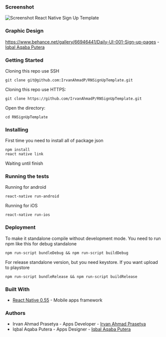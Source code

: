 
### Screenshot

![Screenshot React Native Sign Up Template](https://raw.githubusercontent.com/IrvanAhmadPrasetya/RNSignUpTemplate/master/images/Screenshot.PNG)

### Graphic Design

https://www.behance.net/gallery/66946441/Daily-UI-001-Sign-up-pages - [Iqbal Aqaba Putera](https://www.behance.net/iqbaldesig4a5c)

### Getting Started

Cloning this repo use SSH

```
git clone git@github.com:IrvanAhmadP/RNSignUpTemplate.git
```

Cloning this repo use HTTPS:

```
git clone https://github.com/IrvanAhmadP/RNSignUpTemplate.git
```

Open the directory:

```
cd RNSignUpTemplate
```

### Installing

First time you need to install all of package json

```
npm install
react native link
```

Waiting until finish

### Running the tests

Running for android

```
react-native run-android
```

Running for iOS

```
react-native run-ios
```

### Deployment

To make it standalone compile without development mode. You need to run npm like this for debug standalone

```
npm run-script bundleDebug && npm run-script buildDebug
```

For release standalone version, but you need keystore. If you want upload to playstore

```
npm run-script bundleRelease && npm run-script buildRelease
```

### Built With

- [React Native 0.55](http://facebook.github.io/react-native/docs/0.55/getting-started.html) - Mobile apps framework

### Authors

- Irvan Ahmad Prasetya - Apps Developer - [Irvan Ahmad Prasetya](https://github.com/IrvanAhmadP)
- Iqbal Aqaba Putera - Apps Designer - [Iqbal Aqaba Putera](https://www.behance.net/iqbaldesig4a5c)


>
